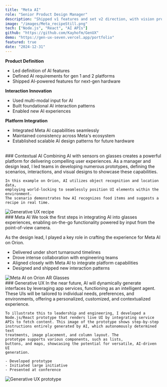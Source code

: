 ```yaml
---
title: "Meta AI"
role: "Senior Product Design Manager"
description: "Shipped v1 features and set v2 direction, with vision prototypes informing HW/SW plans."
image: "/images/Meta_recipeStill.png"
tech: ["Node.js", "React", "AI APIs"]
github: "https://github.com/Kayhofm/GenUX"
demo: "https://gen-ux-seven.vercel.app/portfolio"
featured: true
date: "2024-12-31"
---
```


<strong>Product Definition</strong><br />
- Led definition of AI features
- Defined AI requirements for gen 1 and 2 platforms
- Shipped AI-powered features for next-gen hardware

<strong>Interaction Innovation</strong><br />
- Used multi-modal input for AI
- Built foundational AI interaction patterns
- Enabled new AI experiences

<strong>Platform Integration</strong><br />
- Integrated Meta AI capabilities seamlessly
- Maintained consistency across Meta's ecosystem
- Established scalable AI design patterns for future hardware
<br />

<OneThirdTwoThird>
  <div>
    ### Contextual AI
    Combining AI with sensors on glasses creates a powerful platform for delivering compelling user experiences. 
    As a manager and design lead, I led teams in developing numerous prototypes, defining the scenarios, interactions, 
    and visual designs to showcase these capabilities.

    In this example on Orion, AI utilizes object recognition and location data, 
    employing world-locking to seamlessly position UI elements within the environment. 
    The scenario demonstrates how AI recognizes food items and suggests a recipe in real time.
  </div>
  <div className="col-span-2">
    <img 
      src="/images/Orion_recipeLossy.webp" 
      alt="Generative UX recipe"
      className="w-full h-auto object-cover rounded-lg"
    />
  </div>
</OneThirdTwoThird>

<OneThirdTwoThird>
  <div>
  ### Meta AI
  We took the first steps in integrating AI into glasses experiences, 
  enabling on-the-go functionality powered by input from the point-of-view camera. 
  
  As the design lead, I played a key role in crafting the experience for Meta AI on Orion.

  - Delivered under short turnaround timelines
  - Drove intense collaboration with engineering teams
  - Aligned closely with Meta AI to integrate platform capabilities
  - Designed and shipped new interaction patterns
  </div>
  <div className="col-span-2">
    <img 
      src="/images/MetaAI02Lossy.webp" 
      alt="Meta AI on Orion AR Glasses"
      className="w-full h-auto object-cover rounded-lg"
    />
  </div>
</OneThirdTwoThird>

<OneThirdTwoThird>
  <div>
    ### Generative UX
    In the near future, AI will dynamically generate interfaces by leveraging app services, functioning as an intelligent agent.
    These UIs will be tailored to individual needs, preferences, and environments, offering a personalized, customized, and contextualized experience.

    To illustrate this to leadership and engineering, I developed a
    Node.js/React prototype that renders live UI by integrating service
    APIs to fetch content. This image of the prototype shows step-by-step
    instructions entirely generated by AI, which autonomously determined text
    treatments, image placement, and column layout. The
    prototype supports various components, such as lists,
    buttons, and maps, showcasing the potential for versatile, AI-driven UI
    generation.

    - Developed prototype
    - Initiated large initiative
    - Presented at conference
  </div>
  <div className="col-span-2">
    <img 
      src="/images/MetaGenUX.png" 
      alt="Generative UX prototype"
      className="w-full h-auto object-cover rounded-lg"
    />
  </div>
</OneThirdTwoThird>